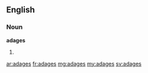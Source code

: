 ==English==
===Noun===
'''adages'''
#{{plural of|[[adage]]}}

[[ar:adages]]
[[fr:adages]]
[[mg:adages]]
[[my:adages]]
[[sv:adages]]